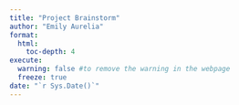 ```yaml
---
title: "Project Brainstorm"
author: "Emily Aurelia"
format:
  html:
    toc-depth: 4
execute: 
  warning: false #to remove the warning in the webpage
  freeze: true
date: "`r Sys.Date()`"
---
```

